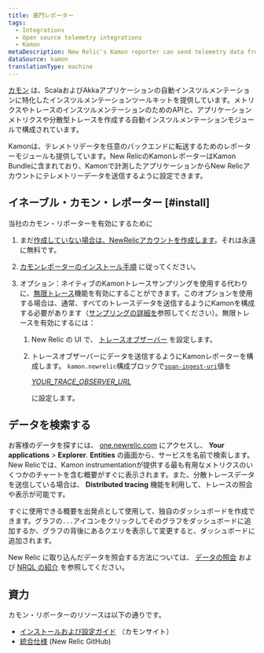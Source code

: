 ```yaml
---
title: 嘉門レポーター
tags:
  - Integrations
  - Open source telemetry integrations
  - Kamon
metaDescription: New Relic's Kamon reporter can send telemetry data from your Kamon-instrumented applications to your New Relic account.
dataSource: kamon
translationType: machine
---
```


[カモン](https://kamon.io/) は、ScalaおよびAkkaアプリケーションの自動インスツルメンテーションに特化したインスツルメンテーションツールキットを提供しています。メトリクスやトレースのインスツルメンテーションのためのAPIと、アプリケーションメトリクスや分散型トレースを作成する自動インスツルメンテーションモジュールで構成されています。

Kamonは、テレメトリデータを任意のバックエンドに転送するためのレポーターモジュールも提供しています。New RelicのKamonレポーターはKamon Bundleに含まれており、Kamonで計測したアプリケーションからNew Relicアカウントにテレメトリーデータを送信するように設定できます。

## イネーブル・カモン・レポーター [#install]

当社のカモン・リポーターを有効にするために

1. まだ[作成していない場合は、NewRelicアカウントを作成します](https://newrelic.com/signup)。それは永遠に無料です。

2. [カモンレポーターのインストール手順](https://kamon.io/docs/latest/reporters/newrelic/) に従ってください。

3. オプション：ネイティブのKamonトレースサンプリングを使用する代わりに、[無限トレース](/docs/introduction-infinite-tracing)機能を有効にすることができます。このオプションを使用する場合は、通常、すべてのトレースデータを送信するようにKamonを構成する必要があります（[サンプリングの詳細を](/docs/distributed-tracing/concepts/how-new-relic-distributed-tracing-works)参照してください）。無限トレースを有効にするには：

   1. New Relic の UI で、 [トレースオブザーバー](/docs/infinite-tracing-set-trace-observer#set-up) を設定します。

   2. トレースオブザーバーにデータを送信するようにKamonレポーターを構成します。 `kamon.newrelic`構成ブロックで[`span-ingest-uri`](https://kamon.io/docs/latest/reporters/newrelic/)値を

      <var>[YOUR_TRACE_OBSERVER_URL](/docs/infinite-tracing-set-trace-observer#ui-endpoints)</var>

      に設定します。

<InstallFeedback/>

## データを検索する

お客様のデータを探すには、 [one.newrelic.com](https://one.newrelic.com/) にアクセスし、 **Your applications** > **Explorer**. **Entities** の画面から、サービスを名前で検索します。New Relicでは、Kamon instrumentationが提供する最も有用なメトリクスのいくつかのチャートを含む概要がすぐに表示されます。また、分散トレースデータを送信している場合は、 **Distributed tracing** 機能を利用して、トレースの照会や表示が可能です。

すぐに使用できる概要を出発点として使用して、独自のダッシュボードを作成できます。グラフの`...`アイコンをクリックしてそのグラフをダッシュボードに追加するか、グラフの背後にあるクエリを表示して変更すると、ダッシュボードに追加されます。

New Relic に取り込んだデータを照会する方法については、 [データの照会](/docs/using-new-relic/data/understand-data/query-new-relic-data) および [NRQL の紹介](/docs/query-data/nrql-new-relic-query-language/getting-started/introduction-nrql) を参照してください。

## 資力

カモン・リポーターのリソースは以下の通りです。

* [インストールおよび設定ガイド](https://kamon.io/docs/latest/reporters/newrelic/) （カモンサイト）
* [統合仕様](https://github.com/newrelic/newrelic-exporter-specs/tree/master/kamon) (New Relic GitHub)